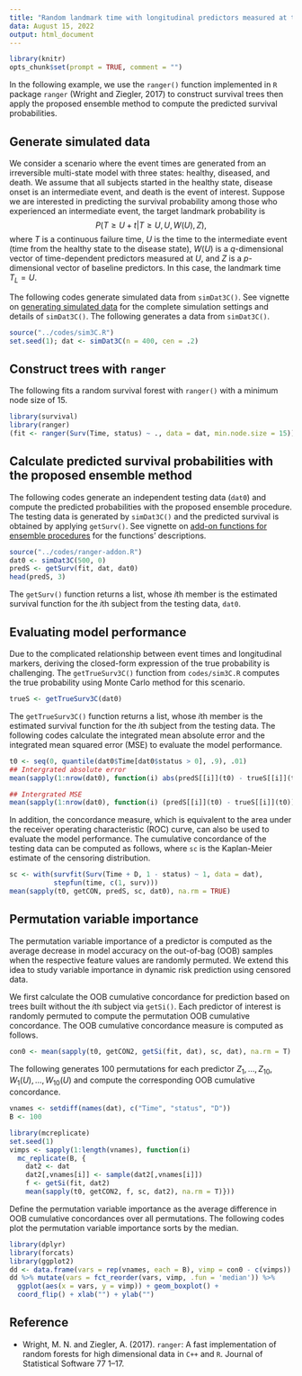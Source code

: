 ```yaml
---
title: "Random landmark time with longitudinal predictors measured at the intermediate event."
data: August 15, 2022
output: html_document
---
```


```r
library(knitr)
opts_chunk$set(prompt = TRUE, comment = "")
```

In the following example, we use the `ranger()` function implemented in `R` package `ranger` (Wright and Ziegler, 2017) to construct survival trees then apply the proposed ensemble method to compute the predicted survival probabilities.

## Generate simulated data

We consider a scenario where the event times are generated from an irreversible multi-state model with three states: healthy, diseased, and death. 
We assume that all subjects started in the healthy state, disease onset is an intermediate event, and death is
the event of interest. 
Suppose we are interested in predicting the survival probability among those who experienced an intermediate event, 
the target landmark probability is $$P(T\ge U + t|T\ge U, U, W(U), Z),$$
where $T$ is a continuous failure time, $U$ is the time to the intermediate event (time from the healthy state to the disease state), $W(U)$ is a $q$-dimensional vector of time-dependent predictors measured at $U$, and $Z$ is a $p$-dimensional vector of baseline predictors.
In this case, the landmark time $T_L = U$.

The following codes generate simulated data from `simDat3C()`. 
See vignette on
[generating simulated data](https://htmlpreview.github.io/?https://github.com/stc04003/DynmaicRisk/blob/main/Examples/data.html)
for the complete simulation settings and details of `simDat3C()`.
The following generates a data from `simDat3C()`.
```R
source("../codes/sim3C.R")
set.seed(1); dat <- simDat3C(n = 400, cen = .2)
```

## Construct trees with `ranger`

The following fits a random survival forest with `ranger()` with a minimum node size of 15.
```R
library(survival)
library(ranger)
(fit <- ranger(Surv(Time, status) ~ ., data = dat, min.node.size = 15))
```

## Calculate predicted survival probabilities with the proposed ensemble method

The following codes generate an independent testing data (`dat0`) and 
compute the predicted probabilities with the proposed ensemble procedure.
The testing data is generated by `simDat3C()` and the predicted survival is obtained by applying `getSurv()`.
See vignette on
[add-on functions for ensemble procedures](https://htmlpreview.github.io/?https://github.com/stc04003/DynmaicRisk/blob/main/Examples/addon.html)
for the functions' descriptions.
```R
source("../codes/ranger-addon.R")
dat0 <- simDat3C(500, 0)
predS <- getSurv(fit, dat, dat0)
head(predS, 3)
```
The `getSurv()` function returns a list, whose $i$th member 
is the estimated survival function for the $i$th subject from the testing data, `dat0`.

## Evaluating model performance

Due to the complicated relationship between event times and longitudinal markers, deriving the closed-form expression of
the true probability is challenging. 
The `getTrueSurv3C()` function from `codes/sim3C.R` computes the true probability using 
Monte Carlo method for this scenario.
```R
trueS <- getTrueSurv3C(dat0)
```

The `getTrueSurv3C()` function returns a list, whose $i$th member is the
estimated survival function for the $i$th subject from the testing data. 
The following codes calculate the integrated mean absolute error and the integrated mean squared error (MSE)
to evaluate the model performance. 
```R
t0 <- seq(0, quantile(dat0$Time[dat0$status > 0], .9), .01)
## Intergrated absolute error
mean(sapply(1:nrow(dat0), function(i) abs(predS[[i]](t0) - trueS[[i]](t0))))
```

```R
## Intergrated MSE
mean(sapply(1:nrow(dat0), function(i) (predS[[i]](t0) - trueS[[i]](t0))^2))
```

In addition, the concordance measure, which is equivalent to the area under 
the receiver operating characteristic (ROC) curve,
can also be used to evaluate the model performance. 
The cumulative concordance of the testing data can be computed as follows,
where `sc` is the Kaplan-Meier estimate of the censoring distribution.
```R
sc <- with(survfit(Surv(Time + D, 1 - status) ~ 1, data = dat), 
           stepfun(time, c(1, surv)))
mean(sapply(t0, getCON, predS, sc, dat0), na.rm = TRUE)
```

## Permutation variable importance

The permutation variable importance of a predictor is computed as the average decrease in 
model accuracy on the out-of-bag (OOB) samples when the respective feature values are randomly permuted.
We extend this idea to study variable importance in dynamic risk prediction using censored data. 

We first calculate the OOB cumulative concordance for prediction based on trees built without 
the $i$th subject via `getSi()`.
Each predictor of interest is randomly permuted to compute the permutation OOB cumulative concordance.
The OOB cumulative concordance measure is computed as follows. 
```R
con0 <- mean(sapply(t0, getCON2, getSi(fit, dat), sc, dat), na.rm = T)
```
The following generates 100 permutations for each predictor $Z_1, \ldots, Z_{10}, W_1(U), \ldots, W_{10}(U)$ 
and compute the corresponding OOB cumulative concordance.
```R
vnames <- setdiff(names(dat), c("Time", "status", "D"))
B <- 100
```

```R
library(mcreplicate)
set.seed(1)
vimps <- sapply(1:length(vnames), function(i) 
  mc_replicate(B, {
    dat2 <- dat
    dat2[,vnames[i]] <- sample(dat2[,vnames[i]])
    f <- getSi(fit, dat2)
    mean(sapply(t0, getCON2, f, sc, dat2), na.rm = T)}))
```
Define the permutation variable importance as the average difference in OOB cumulative concordances over all permutations.
The following codes plot the permutation variable importance sorts by the median.
```R
library(dplyr)
library(forcats)
library(ggplot2)
dd <- data.frame(vars = rep(vnames, each = B), vimp = con0 - c(vimps))
dd %>% mutate(vars = fct_reorder(vars, vimp, .fun = 'median')) %>% 
  ggplot(aes(x = vars, y = vimp)) + geom_boxplot() + 
  coord_flip() + xlab("") + ylab("")
```

<!--The considered example is the Scenario (III-C) in our manuscript. 
The functions `simDat()` and `getTrueSurv()` are also available in `../codes/sim3C.R`.
The function `getSurv()` is also available in `../codes/ranger-addon.R`.-->


## Reference 

- Wright, M. N. and Ziegler, A. (2017). `ranger`: A fast implementation of random forests for high dimensional
data in `C++` and `R`. Journal of Statistical Software 77 1–17.
